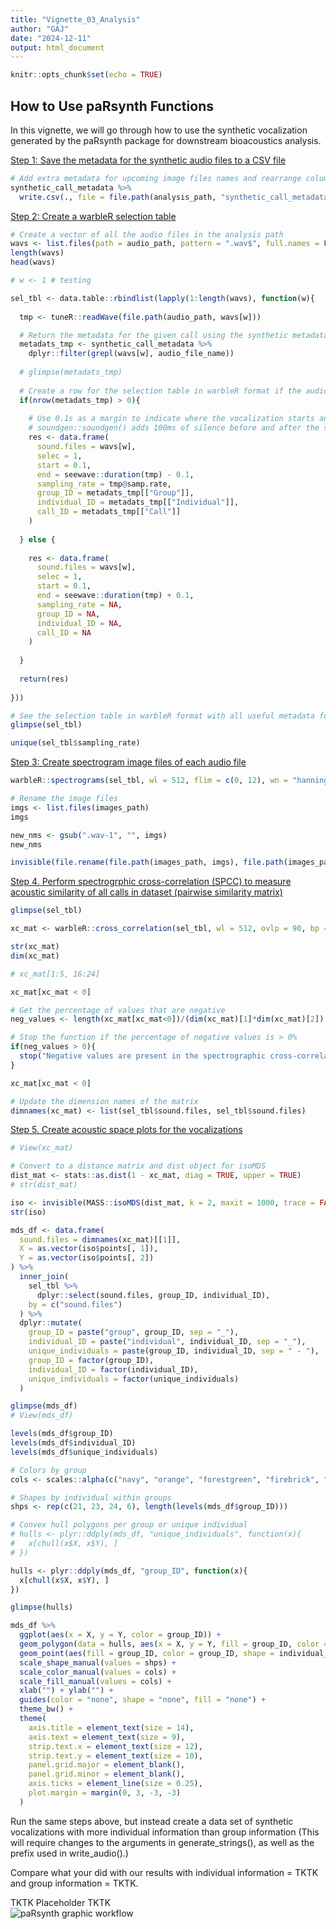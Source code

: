 ```yaml
---
title: "Vignette_03_Analysis"
author: "GAJ"
date: "2024-12-11"
output: html_document
---
```


```r
knitr::opts_chunk$set(echo = TRUE)
```
<h2>How to Use paRsynth Functions</h2>

In this vignette, we will go through how to use the synthetic vocalization generated by the paRsynth package for downstream bioacoustics analysis. 

<u> Step 1: Save the metadata for the synthetic audio files to a CSV file </u>

```r

# Add extra metadata for upcoming image files names and rearrange columns
synthetic_call_metadata %>%
  write.csv(., file = file.path(analysis_path, "synthetic_call_metadata.csv"), row.names = FALSE) 

```

<u> Step 2: Create a warbleR selection table </u>

```r
# Create a vector of all the audio files in the analysis path
wavs <- list.files(path = audio_path, pattern = ".wav$", full.names = FALSE)
length(wavs)
head(wavs)

# w <- 1 # testing

sel_tbl <- data.table::rbindlist(lapply(1:length(wavs), function(w){
  
  tmp <- tuneR::readWave(file.path(audio_path, wavs[w]))

  # Return the metadata for the given call using the synthetic metadata generated during audio file generation above
  metadats_tmp <- synthetic_call_metadata %>%
    dplyr::filter(grepl(wavs[w], audio_file_name))
  
  # glimpse(metadats_tmp)
  
  # Create a row for the selection table in warbleR format if the audio file exists and metadata for that file also exists
  if(nrow(metadats_tmp) > 0){
    
    # Use 0.1s as a margin to indicate where the vocalization starts and ends in the audio file
    # soundgen::soundgen() adds 100ms of silence before and after the synthetic vocalization by default 
    res <- data.frame(
      sound.files = wavs[w], 
      selec = 1,
      start = 0.1, 
      end = seewave::duration(tmp) - 0.1,
      sampling_rate = tmp@samp.rate,
      group_ID = metadats_tmp[["Group"]],
      individual_ID = metadats_tmp[["Individual"]],
      call_ID = metadats_tmp[["Call"]]
    )
    
  } else {
    
    res <- data.frame(
      sound.files = wavs[w], 
      selec = 1, 
      start = 0.1, 
      end = seewave::duration(tmp) + 0.1,
      sampling_rate = NA,
      group_ID = NA,
      individual_ID = NA,
      call_ID = NA
    )
    
  }
  
  return(res)
  
}))

# See the selection table in warbleR format with all useful metadata for the synthetic experiment
glimpse(sel_tbl)

unique(sel_tbl$sampling_rate)

```

<u> Step 3: Create spectrogram image files of each audio file </u>

```r

warbleR::spectrograms(sel_tbl, wl = 512, flim = c(0, 12), wn = "hanning", pal = reverse.gray.colors.2,ovlp = 90, inner.mar = c(5, 4, 4, 2), outer.mar = c(0, 0, 0, 0), picsize = 1, res = 100, cexlab = 1, propwidth = FALSE, xl = 1, osci = FALSE, gr = FALSE, sc = FALSE, line = FALSE, mar = 0.05, it = "jpeg", parallel = 1, path = audio_path, pb = TRUE, fast.spec = FALSE, by.song = NULL, sel.labels = NULL, title.labels = NULL, dest.path = images_path, box = TRUE, axis = TRUE)

# Rename the image files
imgs <- list.files(images_path)
imgs

new_nms <- gsub(".wav-1", "", imgs)
new_nms

invisible(file.rename(file.path(images_path, imgs), file.path(images_path, new_nms)))

```

<u> Step 4. Perform spectrogrphic cross-correlation (SPCC) to measure acoustic similarity of all calls in dataset (pairwise similarity matrix) </u>

```r

glimpse(sel_tbl)

xc_mat <- warbleR::cross_correlation(sel_tbl, wl = 512, ovlp = 90, bp = c(0, 20), wn = "hanning", cor.method = "pearson", parallel = 1, na.rm = FALSE, type = "spectrogram", path = audio_path)

str(xc_mat)
dim(xc_mat)

# xc_mat[1:5, 16:24]

xc_mat[xc_mat < 0]

# Get the percentage of values that are negative
neg_values <- length(xc_mat[xc_mat<0])/(dim(xc_mat)[1]*dim(xc_mat)[2])

# Stop the function if the percentage of negative values is > 0%
if(neg_values > 0){
  stop("Negative values are present in the spectrographic cross-correlation matrix")
}

xc_mat[xc_mat < 0]

# Update the dimension names of the matrix
dimnames(xc_mat) <- list(sel_tbl$sound.files, sel_tbl$sound.files)

```

<u> Step 5. Create acoustic space plots for the vocalizations </u>

```r

# View(xc_mat)

# Convert to a distance matrix and dist object for isoMDS
dist_mat <- stats::as.dist(1 - xc_mat, diag = TRUE, upper = TRUE)
# str(dist_mat)

iso <- invisible(MASS::isoMDS(dist_mat, k = 2, maxit = 1000, trace = FALSE))
str(iso)

mds_df <- data.frame(
  sound.files = dimnames(xc_mat)[[1]],
  X = as.vector(iso$points[, 1]), 
  Y = as.vector(iso$points[, 2])
) %>% 
  inner_join(
    sel_tbl %>% 
      dplyr::select(sound.files, group_ID, individual_ID),
    by = c("sound.files")
  ) %>% 
  dplyr::mutate(
    group_ID = paste("group", group_ID, sep = "_"),
    individual_ID = paste("individual", individual_ID, sep = "_"),
    unique_individuals = paste(group_ID, individual_ID, sep = " - "),
    group_ID = factor(group_ID),
    individual_ID = factor(individual_ID),
    unique_individuals = factor(unique_individuals)
  )

glimpse(mds_df)
# View(mds_df)

levels(mds_df$group_ID)
levels(mds_df$individual_ID)
levels(mds_df$unique_individuals)

# Colors by group
cols <- scales::alpha(c("navy", "orange", "forestgreen", "firebrick", "grey"), 0.65)

# Shapes by individual within groups
shps <- rep(c(21, 23, 24, 6), length(levels(mds_df$group_ID)))

# Convex hull polygons per group or unique individual
# hulls <- plyr::ddply(mds_df, "unique_individuals", function(x){
#   x[chull(x$X, x$Y), ]
# })

hulls <- plyr::ddply(mds_df, "group_ID", function(x){
  x[chull(x$X, x$Y), ]
})

glimpse(hulls)

mds_df %>%
  ggplot(aes(x = X, y = Y, color = group_ID)) + 
  geom_polygon(data = hulls, aes(x = X, y = Y, fill = group_ID, color = group_ID), alpha = 0.2, size = 0.2, show.legend = FALSE) +
  geom_point(aes(fill = group_ID, color = group_ID, shape = individual_ID), size = 2, stroke = 0.5) +
  scale_shape_manual(values = shps) +
  scale_color_manual(values = cols) +
  scale_fill_manual(values = cols) +
  xlab("") + ylab("") + 
  guides(color = "none", shape = "none", fill = "none") +
  theme_bw() +
  theme(
    axis.title = element_text(size = 14),
    axis.text = element_text(size = 9),
    strip.text.x = element_text(size = 12),
    strip.text.y = element_text(size = 10),
    panel.grid.major = element_blank(),
    panel.grid.minor = element_blank(),
    axis.ticks = element_line(size = 0.25),
    plot.margin = margin(0, 3, -3, -3)
  )

```

Run the same steps above, but instead create a data set of synthetic vocalizations with more individual information than group information (This will require changes to the arguments in generate_strings(), as well as the prefix used in write_audio().)

Compare what your did with our results with individual information = TKTK and group information = TKTK. 

TKTK Placeholder TKTK
<br>
![paRsynth graphic workflow](~/Desktop/BIRDS/WorkflowGraphics/paRsynthMethods/paRsynth_methods_workflow.svg)
